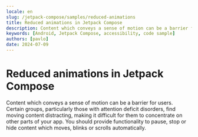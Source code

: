 ```yaml
---
locale: en
slug: /jetpack-compose/samples/reduced-animations
title: Reduced animations in Jetpack Compose
description: Content which conveys a sense of motion can be a barrier for users.
keywords: [Android, Jetpack Compose, accessibility, code sample]
authors: [pavlo]
date: 2024-07-09
---
```


# Reduced animations in Jetpack Compose

Content which conveys a sense of motion can be a barrier for users. Certain groups, particularly those with attention deficit disorders, find moving content distracting, making it difficult for them to concentrate on other parts of your app. You should provide functionality to pause, stop or hide content which moves, blinks or scrolls automatically.

<CodeSample id="screen-animations" platform="jetpack-compose" locale="en"/>

